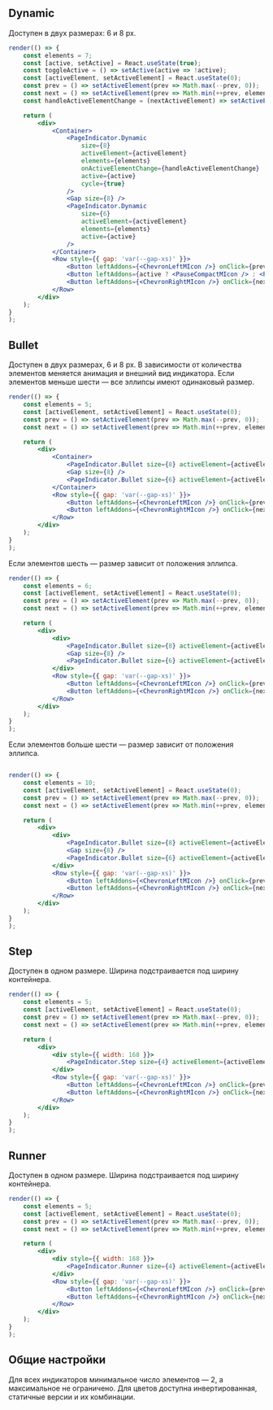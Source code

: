 ## Dynamic

Доступен в двух размерах: 6 и 8 рх.

```jsx live
render(() => {
    const elements = 7;
    const [active, setActive] = React.useState(true);
    const toggleActive = () => setActive(active => !active);
    const [activeElement, setActiveElement] = React.useState(0);
    const prev = () => setActiveElement(prev => Math.max(--prev, 0));
    const next = () => setActiveElement(prev => Math.min(++prev, elements - 1));
    const handleActiveElementChange = (nextActiveElement) => setActiveElement(nextActiveElement);

    return (
        <div>
            <Container>
                <PageIndicator.Dynamic
                    size={8}
                    activeElement={activeElement}
                    elements={elements}
                    onActiveElementChange={handleActiveElementChange}
                    active={active}
                    cycle={true}
                />
                <Gap size={8} />
                <PageIndicator.Dynamic
                    size={6}
                    activeElement={activeElement}
                    elements={elements}
                    active={active}
                />
            </Container>
            <Row style={{ gap: 'var(--gap-xs)' }}>
                <Button leftAddons={<ChevronLeftMIcon />} onClick={prev} />
                <Button leftAddons={active ? <PauseCompactMIcon /> : <PlayCompactMIcon />} onClick={toggleActive} />
                <Button leftAddons={<ChevronRightMIcon />} onClick={next} />
            </Row>
        </div>
    );
}
);
```

## Bullet

Доступен в двух размерах, 6 и 8 рх. В зависимости от количества элементов меняется анимация и внешний вид индикатора. Если элементов меньше шести — все эллипсы имеют одинаковый размер.

```jsx live
render(() => {
    const elements = 5;
    const [activeElement, setActiveElement] = React.useState(0);
    const prev = () => setActiveElement(prev => Math.max(--prev, 0));
    const next = () => setActiveElement(prev => Math.min(++prev, elements - 1));

    return (
        <div>
            <Container>
                <PageIndicator.Bullet size={8} activeElement={activeElement} elements={elements} />
                <Gap size={8} />
                <PageIndicator.Bullet size={6} activeElement={activeElement} elements={elements} />
            </Container>
            <Row style={{ gap: 'var(--gap-xs)' }}>
                <Button leftAddons={<ChevronLeftMIcon />} onClick={prev} />
                <Button leftAddons={<ChevronRightMIcon />} onClick={next} />
            </Row>
        </div>
    );
}
);
```

Если элементов шесть — размер зависит от положения эллипса.

```jsx live
render(() => {
    const elements = 6;
    const [activeElement, setActiveElement] = React.useState(0);
    const prev = () => setActiveElement(prev => Math.max(--prev, 0));
    const next = () => setActiveElement(prev => Math.min(++prev, elements - 1));

    return (
        <div>
            <div>
                <PageIndicator.Bullet size={8} activeElement={activeElement} elements={elements} />
                <Gap size={8} />
                <PageIndicator.Bullet size={6} activeElement={activeElement} elements={elements} />
            </div>
            <Row style={{ gap: 'var(--gap-xs)' }}>
                <Button leftAddons={<ChevronLeftMIcon />} onClick={prev} />
                <Button leftAddons={<ChevronRightMIcon />} onClick={next} />
            </Row>
        </div>
    );
}
);
```

Если элементов больше шести — размер зависит от положения эллипса.

```jsx live

render(() => {
    const elements = 10;
    const [activeElement, setActiveElement] = React.useState(0);
    const prev = () => setActiveElement(prev => Math.max(--prev, 0));
    const next = () => setActiveElement(prev => Math.min(++prev, elements - 1));

    return (
        <div>
            <div>
                <PageIndicator.Bullet size={8} activeElement={activeElement} elements={elements} />
                <Gap size={8} />
                <PageIndicator.Bullet size={6} activeElement={activeElement} elements={elements} />
            </div>
            <Row style={{ gap: 'var(--gap-xs)' }}>
                <Button leftAddons={<ChevronLeftMIcon />} onClick={prev} />
                <Button leftAddons={<ChevronRightMIcon />} onClick={next} />
            </Row>
        </div>
    );
}
);
```

## Step

Доступен в одном размере. Ширина подстраивается под ширину контейнера.

```jsx live
render(() => {
    const elements = 5;
    const [activeElement, setActiveElement] = React.useState(0);
    const prev = () => setActiveElement(prev => Math.max(--prev, 0));
    const next = () => setActiveElement(prev => Math.min(++prev, elements - 1));

    return (
        <div>
            <div style={{ width: 168 }}>
                <PageIndicator.Step size={4} activeElement={activeElement} elements={elements} />
            </div>
            <Row style={{ gap: 'var(--gap-xs)' }}>
                <Button leftAddons={<ChevronLeftMIcon />} onClick={prev} />
                <Button leftAddons={<ChevronRightMIcon />} onClick={next} />
            </Row>
        </div>
    );
}
);
```

## Runner

Доступен в одном размере. Ширина подстраивается под ширину контейнера.

```jsx live
render(() => {
    const elements = 5;
    const [activeElement, setActiveElement] = React.useState(0);
    const prev = () => setActiveElement(prev => Math.max(--prev, 0));
    const next = () => setActiveElement(prev => Math.min(++prev, elements - 1));

    return (
        <div>
            <div style={{ width: 168 }}>
                <PageIndicator.Runner size={4} activeElement={activeElement} elements={elements} />
            </div>
            <Row style={{ gap: 'var(--gap-xs)' }}>
                <Button leftAddons={<ChevronLeftMIcon />} onClick={prev} />
                <Button leftAddons={<ChevronRightMIcon />} onClick={next} />
            </Row>
        </div>
    );
}
);
```
## Общие настройки

Для всех индикаторов минимальное число элементов — 2, а максимальное не ограничено. Для цветов доступна инвертированная, статичные версии и их комбинации.
